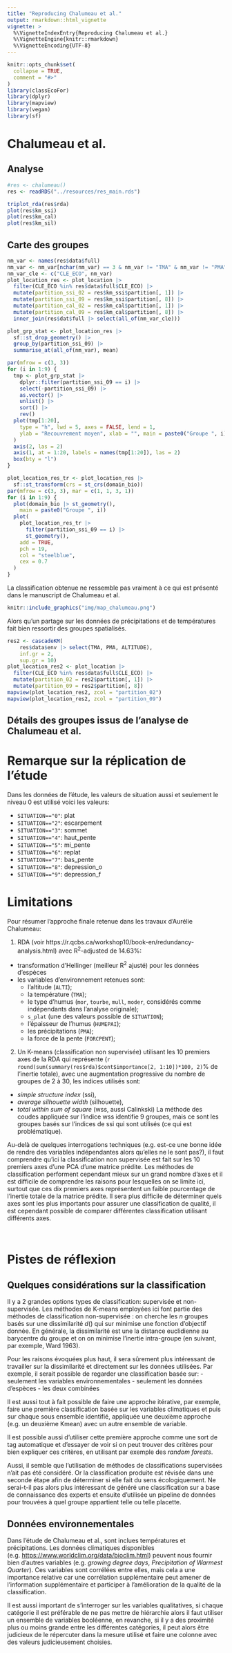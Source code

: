 ```yaml
---
title: "Reproducing Chalumeau et al."
output: rmarkdown::html_vignette
vignette: >
  %\VignetteIndexEntry{Reproducing Chalumeau et al.}
  %\VignetteEngine{knitr::rmarkdown}
  %\VignetteEncoding{UTF-8}
---
```


```r
knitr::opts_chunk$set(
  collapse = TRUE,
  comment = "#>"
)
library(classEcoFor)
library(dplyr)
library(mapview)
library(vegan)
library(sf)
```


# Chalumeau et al. 


## Analyse

```R
#res <- chalumeau()
res <- readRDS("../resources/res_main.rds")
```

```R
triplot_rda(res$rda)
plot(res$km_ssi)
plot(res$km_cal)
plot(res$km_sil)
```

## Carte des groupes

```R
nm_var <- names(res$data$full)
nm_var <- nm_var[nchar(nm_var) == 3 & nm_var != "TMA" & nm_var != "PMA"]
nm_var_cle <- c("CLE_ECO", nm_var)
plot_location_res <- plot_location |>
  filter(CLE_ECO %in% res$data$full$CLE_ECO) |>
  mutate(partition_ssi_02 = res$km_ssi$partition[, 1]) |>
  mutate(partition_ssi_09 = res$km_ssi$partition[, 8]) |>
  mutate(partition_cal_02 = res$km_cal$partition[, 1]) |>
  mutate(partition_cal_09 = res$km_cal$partition[, 8]) |>
  inner_join(res$dat$full |> select(all_of(nm_var_cle)))

plot_grp_stat <- plot_location_res |>
  sf::st_drop_geometry() |>
  group_by(partition_ssi_09) |>
  summarise_at(all_of(nm_var), mean)

par(mfrow = c(3, 3))
for (i in 1:9) {
  tmp <- plot_grp_stat |>
    dplyr::filter(partition_ssi_09 == i) |>
    select(-partition_ssi_09) |>
    as.vector() |>
    unlist() |>
    sort() |>
    rev()
  plot(tmp[1:20],
    type = "h", lwd = 5, axes = FALSE, lend = 1,
    ylab = "Recouvrement moyen", xlab = "", main = paste0("Groupe ", i)
  )
  axis(2, las = 2)
  axis(1, at = 1:20, labels = names(tmp[1:20]), las = 2)
  box(bty = "l")
}

plot_location_res_tr <- plot_location_res |>
  sf::st_transform(crs = st_crs(domain_bio))
par(mfrow = c(3, 3), mar = c(1, 1, 3, 1))
for (i in 1:9) {
  plot(domain_bio |> st_geometry(), 
    main = paste0("Groupe ", i))
  plot(
    plot_location_res_tr |>
      filter(partition_ssi_09 == i) |>
      st_geometry(), 
    add = TRUE,
    pch = 19,
    col = "steelblue",
    cex = 0.7
  )
}
```

La classification obtenue ne ressemble pas vraiment à ce qui est présenté dans le manuscript de Chalumeau et al. 

```R
knitr::include_graphics("img/map_chalumeau.png")
```


Alors qu'un partage sur les données de précipitations et de températures fait bien ressortir des groupes spatialisés. 

```R
res2 <- cascadeKM(
    res$data$env |> select(TMA, PMA, ALTITUDE), 
    inf.gr = 2, 
    sup.gr = 10)
plot_location_res2 <- plot_location |>
  filter(CLE_ECO %in% res$data$full$CLE_ECO) |>
  mutate(partition_02 = res2$partition[, 1]) |>
  mutate(partition_09 = res2$partition[, 8])
mapview(plot_location_res2, zcol = "partition_02")
mapview(plot_location_res2, zcol = "partition_09")
```


## Détails des groupes issus de l'analyse de Chalumeau et al.

<!-- res$km_cal$partition[,8] |> table()
mapview(
    plot_location_res |> filter(partition_cal_09 == 1), 
    zcol = "partition_09"
  ) -->



# Remarque sur la réplication de l'étude

Dans les données de l'étude, les valeurs de situation aussi et seulement le niveau 0 est utilisé voici les valeurs: 

- `SITUATION=="0"`: plat
- `SITUATION=="2"`: escarpement
- `SITUATION=="3"`: sommet
- `SITUATION=="4"`: haut_pente
- `SITUATION=="5"`: mi_pente
- `SITUATION=="6"`: replat
- `SITUATION=="7"`: bas_pente
- `SITUATION=="8"`: depression_o
- `SITUATION=="9"`: depression_f


# Limitations

Pour résumer l'approche finale retenue dans les travaux d'Aurélie Chalumeau:

1. RDA (voir https://r.qcbs.ca/workshop10/book-en/redundancy-analysis.html) avec R^2^-adjusted de 14.63%:
  - transformation d'Hellinger (meilleur R^2^ ajusté) pour les données d'espèces
  - les variables d'environnement retenues sont:
    - l'altitude (`ALTI`);
    - la température (`TMA`);
    - le type d'humus (`mor`, `tourbe`, `mull`, `moder`, considérés comme indépendants dans l'analyse originale);
    - `s_plat` (une des valeurs possible de `SITUATION`);
    - l'épaisseur de l'humus (`HUMEPAI`);
    - les précipitations (`PMA`);
    - la force de la pente (`FORCPENT`);

2. Un K-means (classification non supervisée) utilisant les 10 premiers axes de la RDA qui représente (`r round(sum(summary(res$rda)$cont$importance[2, 1:10])*100, 2)`% de l’inertie totale), avec une augmentation progressive du nombre de groupes de 2 à 30, les indices utilisés sont:
  - *simple structure index* (ssi),
  - *average silhouette width* (silhouette),
  - *total within sum of square* (wss, aussi Calinkski)
La méthode des coudes appliquée sur l'indice wss identifie 9 groupes, mais ce sont les groupes basés sur l'indices de ssi qui sont utilisés (ce qui est problématique).


Au-delà de quelques interrogations techniques (e.g. est-ce une bonne idée de rendre des variables indépendantes alors qu'elles ne le sont pas?), il faut comprendre qu'ici la classification non supervisée est fait sur les 10 premiers axes d'une PCA d'une matrice prédite. Les méthodes de classification performent cependant mieux sur un grand nombre d'axes et il est difficile de comprendre les raisons pour lesquelles on se limite ici, surtout que ces dix premiers axes représentent un faible pourcentage de l'inertie totale de la matrice prédite. Il sera plus difficile de déterminer quels axes sont les plus importants pour assurer une classification de qualité, il est cependant possible de comparer différentes classification utilisant différents axes.

<br>


# Pistes de réflexion 

## Quelques considérations sur la classification 

Il y a 2 grandes options types de classification: supervisée et non-supervisée. Les méthodes de K-means employées ici font partie des méthodes de classification non-supervisée : on cherche les $n$ groupes basés sur une dissimilarité $d()$ qui sur minimise une fonction d'objectif donnée. En générale, la dissimilarité est une la distance euclidienne au barycentre du groupe et on on minimise l'inertie intra-groupe (en suivant, par exemple, Ward 1963). 

Pour les raisons évoquées plus haut, il sera sûrement plus intéressant de travailler sur la dissimilarité et directement sur les données utilisées. 
Par exemple, il serait possible de regarder une classification basée sur:
- seulement les variables environnementales
- seulement les données d'espèces
- les deux combinées

Il est aussi tout à fait possible de faire une approche itérative, par exemple, 
faire une première classification basée sur les variables climatiques et puis sur chaque sous ensemble identifié, appliquée une deuxième approche (e.g. un deuxième Kmean) avec un autre ensemble de variable.

Il est possible aussi d'utiliser cette première approche comme une sort de tag automatique et d'essayer de voir si on peut trouver des critères pour bien expliquer ces critères, en utilisant par exemple des *random forests*.

Aussi, il semble que l'utilisation de méthodes de classifications supervisées n'ait pas été considéré. Or la classification produite est révisée dans une seconde étape afin de déterminer si elle fait du sens écologiquement. Ne serai-t-il pas alors plus intéressant de généré une classification sur a base de connaissance des experts et ensuite d'utilisée un pipeline de données pour trouvées à quel groupe appartient telle ou telle placette. 



## Données environnementales 

Dans l'étude de Chalumeau et al., sont inclues températures et précipitations. Les données climatiques disponibles (e.g. <https://www.worldclim.org/data/bioclim.html>) peuvent nous fournir bien d'autres variables (e.g. *growing degree days*, *Precipitation of Warmest Quarter*). Ces variables sont corrélées entre elles, mais cela a une importance relative car une corrélation supplémentaire peut amener de l'information supplémentaire et participer à l'amélioration de la qualité de la classification.

Il est aussi important de s'interroger sur les variables qualitatives, si chaque catégorie il est préférable de ne pas mettre de hiérarchie alors il faut utiliser un ensemble de variables booléenne, en revanche, si il y a des proximité plus ou moins grande entre les différentes catégories, il peut alors être judicieux de le répercuter dans la mesure utilisé et faire une colonne avec des valeurs judicieusement choisies.  